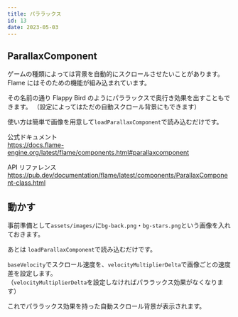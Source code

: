 ```yaml
---
title: パララックス
id: 13
date: 2023-05-03
---
```



## ParallaxComponent

ゲームの種類によっては背景を自動的にスクロールさせたいことがあります。
Flame にはそのための機能が組み込まれています。

その名前の通り Flappy Bird のようにパララックスで奥行き効果を出すこともできます。
（設定によってはただの自動スクロール背景にもできます）

使い方は簡単で画像を用意して`loadParallaxComponent`で読み込むだけです。

公式ドキュメント  
https://docs.flame-engine.org/latest/flame/components.html#parallaxcomponent

API リファレンス  
https://pub.dev/documentation/flame/latest/components/ParallaxComponent-class.html

## 動かす

事前準備として`assets/images/`に`bg-back.png`・`bg-stars.png`という画像を入れておきます。

<DemoAsset file="bg-back.png" />
<DemoAsset file="bg-stars.png" />

あとは `loadParallaxComponent`で読み込むだけです。

`baseVelocity`でスクロール速度を、`velocityMultiplierDelta`で画像ごとの速度差を設定します。  
（`velocityMultiplierDelta`を設定しなければパララックス効果がなくなります）

<ExampleCode file="parallax/game.dart" />

これでパララックス効果を持った自動スクロール背景が表示されます。
